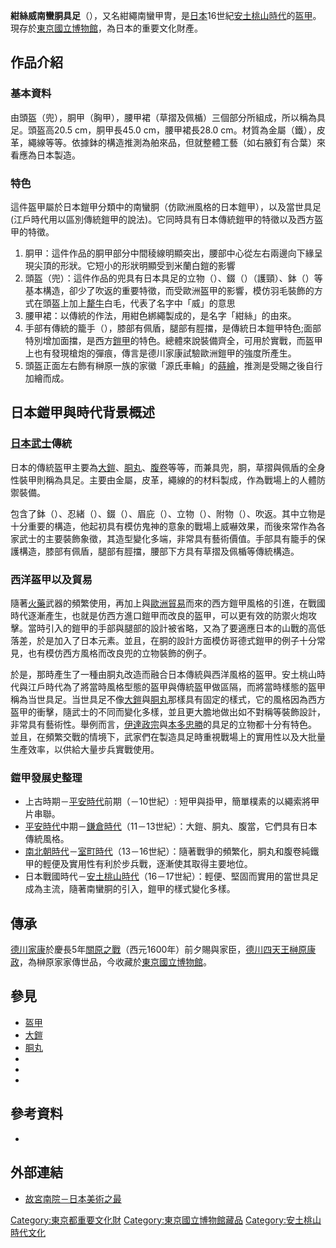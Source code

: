 {{no footnotes|time=2017-01-26T13:03:40+00:00}}
{{refimprove|time=2017-01-26T13:03:40+00:00}}
{{infobox artwork
| title = 紺絲威南蠻胴具足
| image_file = NanbanDo.jpg
| image_size = 200px
| caption = 紺絲威南蠻胴具足現藏於東京國立博物館
| other_language_1  = 日語
| other_title_1 = {{lang|ja|紺糸威南蛮胴具足}}
| artist = 不詳
| year = 日本[[安土桃山時代|安土桃山時代]]，16世紀
| type = 盔甲
| museum = 東京國立博物館
}}

'''紺絲威南蠻胴具足'''（{{jpn|j=紺糸威南蛮胴具足|kyu=紺絲威南蠻胴具足|hg=こんいとおどしなんばんどうぐそく|rm=Kon ito odoshi nanbandou gusoku}}），又名紺繩南蠻甲冑，是[[日本|日本]]16世紀[[安土桃山時代|安土桃山時代]]的[[盔甲|盔甲]]。現存於[[東京國立博物館|東京國立博物館]]，為日本的重要文化財產。

==作品介紹==
===基本資料===
由頭盔（兜），胴甲（胸甲），腰甲裙（草摺及佩楯）三個部分所組成，所以稱為具足。頭盔高20.5 cm，胴甲長45.0 cm，腰甲裙長28.0 cm。材質為金屬（鐵），皮革，繩線等等。依據鉢的構造推測為舶來品，但就整體工藝（如右腋釘有合葉）來看應為日本製造。

===特色===
這件盔甲屬於日本鎧甲分類中的南蠻胴（仿歐洲風格的日本鎧甲），以及當世具足(江戶時代用以區別傳統鎧甲的說法)。它同時具有日本傳統鎧甲的特徵以及西方盔甲的特徵。
#胴甲：這件作品的胴甲部分中間稜線明顯突出，腰部中心從左右兩邊向下緣呈現尖頂的形狀。它短小的形狀明顯受到米蘭白鎧的影響
#頭盔（兜）：這件作品的兜具有日本具足的立物（{{lang|ja|たてもの}}）、錣（{{lang|ja|しころ}}）（護頸）、鉢（{{lang|ja|はち}}）等基本構造，卻少了吹返的重要特徵，而受歐洲盔甲的影響，模仿羽毛裝飾的方式在頭盔上加上[[犛牛|犛牛]]白毛，代表了名字中「威」的意思
#腰甲裙：以傳統的作法，用紺色綁繩製成的，是名字「紺絲」的由來。
#手部有傳統的籠手（{{lang|ja|こて}}），膝部有佩盾，腿部有脛擋，是傳統日本鎧甲特色;面部特別增加面擋，是西方[[鎧甲|鎧甲]]的特色。總體來說裝備齊全，可用於實戰，而盔甲上也有發現槍炮的彈痕，傳言是德川家康試驗歐洲鎧甲的強度所產生。
#頭盔正面左右飾有榊原一族的家徽「源氏車輪」的[[蒔繪|蒔繪]]，推測是受賜之後自行加繪而成。

==日本鎧甲與時代背景概述==
===[[日本武士|日本武士]]傳統===
日本的傳統盔甲主要為[[大鎧|大鎧]]、[[胴丸|胴丸]]、[[腹卷|腹卷]]等等，而兼具兜，胴，草摺與佩盾的全身性裝甲則稱為具足。主要由金屬，皮革，繩線的的材料製成，作為戰場上的人體防禦裝備。

{{tsl|ja|兜|頭盔 (日本)|兜}}包含了鉢（{{lang|ja|はち}}）、忍緒（{{lang|ja|しのびのお}}）、錣（{{lang|ja|しころ}}）、眉庇（{{lang|ja|まびさし}}）、立物（{{lang|ja|たてもの}}）、附物（{{lang|ja|つきもの}}）、吹返。其中立物是十分重要的構造，他起初具有模仿鬼神的意象的戰場上威嚇效果，而後來常作為各家武士的主要裝飾象徵，其造型變化多端，非常具有藝術價值。手部具有籠手的保護構造，膝部有佩盾，腿部有脛擋，腰部下方具有草摺及佩楯等傳統構造。

===西洋盔甲以及貿易===
隨著[[火藥|火藥]]武器的頻繁使用，再加上與[[南蠻貿易|歐洲貿易]]而來的西方鎧甲風格的引進，在戰國時代逐漸產生{{link-ja|南蛮胴|南蠻胴}}，也就是仿西方進口鎧甲而改良的盔甲，可以更有效的防禦火炮攻擊。當時引入的鎧甲的手部與腿部的設計被省略，又為了要適應日本的山戰的高低落差，於是加入了日本元素。並且，在胴的設計方面模仿哥德式鎧甲的例子十分常見，也有模仿西方風格而改良兜的立物裝飾的例子。

於是，那時產生了一種由胴丸改造而融合日本傳統與西洋風格的盔甲。安土桃山時代與江戶時代為了將當時風格型態的盔甲與傳統盔甲做區隔，而將當時樣態的盔甲稱為{{link-ja|当世具足|当世具足}}当世具足。当世具足不像[[大鎧|大鎧]]與[[胴丸|胴丸]]那樣具有固定的樣式，它的風格因為西方盔甲的衝擊，隨武士的不同而變化多樣，並且更大膽地做出如不對稱等裝飾設計，非常具有藝術性。舉例而言，[[伊達政宗|伊達政宗]]與[[本多忠勝|本多忠勝]]的具足的立物都十分有特色。
並且，在頻繁交戰的情境下，武家們在製造具足時重視戰場上的實用性以及大批量生產效率，以供給大量步兵實戰使用。

===鎧甲發展史整理===
*上古時期－[[平安時代|平安時代]]前期（－10世紀）: 短甲與掛甲，簡單樸素的以繩索將甲片串聯。
*[[平安時代|平安時代]]中期－[[鎌倉時代|鎌倉時代]]（11－13世紀）：大鎧、胴丸、腹當，它們具有日本傳統風格。
*[[南北朝時代_(日本)|南北朝時代]]－[[室町時代|室町時代]]（13－16世紀）：隨著戰爭的頻繁化，胴丸和腹卷純鐵甲的輕便及實用性有利於步兵戰，逐漸使其取得主要地位。
*日本戰國時代－[[安土桃山時代|安土桃山時代]]（16－17世紀）：輕便、堅固而實用的當世具足成為主流，隨著南蠻胴的引入，鎧甲的樣式變化多樣。

==傳承==
[[德川家康|德川家康]]於慶長5年[[關原之戰|關原之戰]]（西元1600年）前夕賜與家臣，[[德川四天王|德川四天王]][[榊原康政|榊原康政]]，為榊原家家傳世品，今收藏於[[東京國立博物館|東京國立博物館]]。

==參見==
*[[盔甲|盔甲]]
*[[大鎧|大鎧]]
*[[胴丸|胴丸]]
*{{link-ja|当世具足|当世具足}}
*{{link-ja|南蛮胴|南蠻甲}}
*{{link-ja|兜 (盔甲)|かぶと|兜}}

==參考資料==
*{{cite web|author =  |script-title =ja: 紺糸威南蛮胴具足 |url = http://www.emuseum.jp/detail/100509/001?word=%E9%BB%92%E7%B3%B8&d_lang=ja&s_lang=ja&class=&title=&c_e=&region=&era=&cptype=&owner=&pos=1&num=2&mode=simple&century=|publisher = e-Museum |date =  |accessdate = 2017-01-07 |language = zh-hans |archiveurl = http://www.emuseum.jp/detail/100509/001?word=%E9%BB%92%E7%B3%B8&d_lang=ja&s_lang=ja&class=&title=&c_e=&region=&era=&cptype=&owner=&pos=1&num=2&mode=simple&century=|archivedate = 2017-01-07 |deadurl= no}}

==外部連結==
*[https://web.archive.org/web/20170105071953/http://jpartm.npm.gov.tw/page.php?n=3#_sec1 故宮南院－日本美術之最]

[[Category:東京都重要文化財|Category:東京都重要文化財]]
[[Category:東京國立博物館藏品|Category:東京國立博物館藏品]]
[[Category:安土桃山時代文化|Category:安土桃山時代文化]]